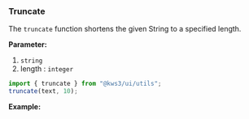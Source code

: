
<Version />

<Meta of={Stories} />

### Truncate

The `truncate` function shortens the given String to a specified length.

**Parameter:**

1. `string`
2. length : `integer`

```js
import { truncate } from "@kws3/ui/utils";
truncate(text, 10);
```

**Example:**

<Story of={Stories.Main} />
